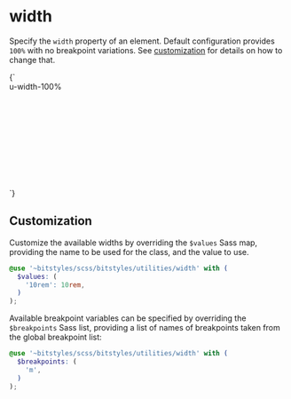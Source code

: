
<Meta title="Utilities/width" />

# width

Specify the `width` property of an element. Default configuration provides `100%` with no breakpoint variations. See [customization](#customization) for details on how to change that.

<Canvas>
  <Story name="u-width-full" inline={false} height="13rem" width="100%">
    {`
      <div class="u-bg-brand-2 u-padding-m" style="height:12rem">
        <span class="u-width-full u-bg-grayscale-light-2">u-width-100%</span>
      </div>
    `}
  </Story>
</Canvas>

## Customization

Customize the available widths by overriding the `$values` Sass map, providing the name to be used for the class, and the value to use.

```scss
@use '~bitstyles/scss/bitstyles/utilities/width' with (
  $values: (
    '10rem': 10rem,
  )
);
```

Available breakpoint variables can be specified by overriding the `$breakpoints` Sass list, providing a list of names of breakpoints taken from the global breakpoint list:

```scss
@use '~bitstyles/scss/bitstyles/utilities/width' with (
  $breakpoints: (
    'm',
  )
);
```
